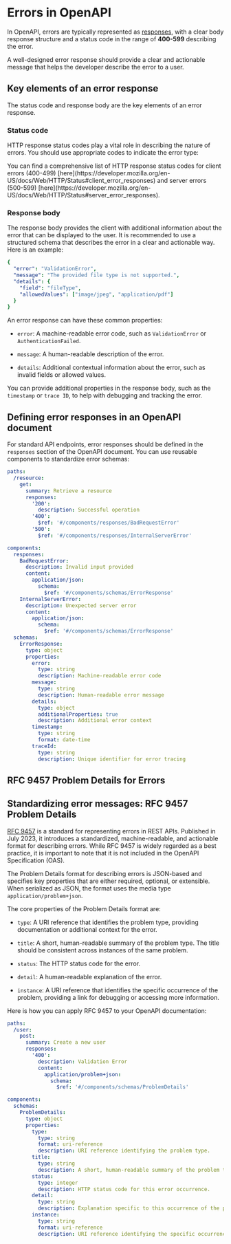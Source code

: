 # Errors in OpenAPI

In OpenAPI, errors are typically represented as [responses](/openapi/paths/operations/responses#response-object-in-openapi), with a clear body response structure and a status code in the range of **400-599** describing the error.

A well-designed error response should provide a clear and actionable message that helps the developer describe the error to a user.

## Key elements of an error response

The status code and response body are the key elements of an error response. 

### Status code

HTTP response status codes play a vital role in describing the nature of errors. You should use appropriate codes to indicate the error type:

<Table 
  data={[
    { statusCode: "400", meaning: "Bad Request", exampleUseCase: "Input validation failed" },
    { statusCode: "401", meaning: "Unauthorized", exampleUseCase: "Missing or invalid authentication" },
    { statusCode: "403", meaning: "Forbidden", exampleUseCase: "Insufficient permissions" },
    { statusCode: "404", meaning: "Not Found", exampleUseCase: "Resource does not exist" },
    { statusCode: "413", meaning: "Payload Too Large", exampleUseCase: "File or request body exceeds limit" },
    { statusCode: "415", meaning: "Unsupported Media Type", exampleUseCase: "Invalid content type (for example, text or XML)" },
    { statusCode: "500", meaning: "Internal Server Error", exampleUseCase: "Unexpected server-side issue" }
  ]}
  columns={[
    { key: "statusCode", header: "Status code" },
    { key: "meaning", header: "Meaning" },
    { key: "exampleUseCase", header: "Example use case" }
  ]}
/>

<Callout title="HTTP response status codes" type="info">
  You can find a comprehensive list of HTTP response status codes for client errors (400-499) [here](https://developer.mozilla.org/en-US/docs/Web/HTTP/Status#client_error_responses) and server errors (500-599) [here](https://developer.mozilla.org/en-US/docs/Web/HTTP/Status#server_error_responses).
</Callout>


### Response body

The response body provides the client with additional information about the error that can be displayed to the user. It is recommended to use a structured schema that describes the error in a clear and actionable way. Here is an example:

```yaml
{
  "error": "ValidationError",
  "message": "The provided file type is not supported.",
  "details": {
    "field": "fileType",
    "allowedValues": ["image/jpeg", "application/pdf"]
  }
}
```

An error response can have these common properties: 

- `error`: A machine-readable error code, such as `ValidationError` or `AuthenticationFailed`.

- `message`: A human-readable description of the error.

- `details`: Additional contextual information about the error, such as invalid fields or allowed values.

You can provide additional properties in the response body, such as the `timestamp` or `trace ID`, to help with debugging and tracking the error.

## Defining error responses in an OpenAPI document

For standard API endpoints, error responses should be defined in the `responses` section of the OpenAPI document. You can use reusable components to standardize error schemas:


```yaml openapi.yaml
paths:
  /resource:
    get:
      summary: Retrieve a resource
      responses:
        '200':
          description: Successful operation
        '400':
          $ref: '#/components/responses/BadRequestError'
        '500':
          $ref: '#/components/responses/InternalServerError'

components:
  responses:
    BadRequestError:
      description: Invalid input provided
      content:
        application/json:
          schema:
            $ref: '#/components/schemas/ErrorResponse'
    InternalServerError:
      description: Unexpected server error
      content:
        application/json:
          schema:
            $ref: '#/components/schemas/ErrorResponse'
  schemas:
    ErrorResponse:
      type: object
      properties:
        error:
          type: string
          description: Machine-readable error code
        message:
          type: string
          description: Human-readable error message
        details:
          type: object
          additionalProperties: true
          description: Additional error context
        timestamp:
          type: string
          format: date-time
        traceId:
          type: string
          description: Unique identifier for error tracing
```


## RFC 9457 Problem Details for Errors

## Standardizing error messages: RFC 9457 Problem Details

[RFC 9457](https://tools.ietf.org/html/rfc9457) is a standard for representing errors in REST APIs. Published in July 2023, it introduces a standardized, machine-readable, and actionable format for describing errors. While RFC 9457 is widely regarded as a best practice, it is important to note that it is not included in the OpenAPI Specification (OAS).

The Problem Details format for describing errors is JSON-based and specifies key properties that are either required, optional, or extensible. When serialized as JSON, the format uses the media type `application/problem+json`. 

The core properties of the Problem Details format are:

- `type`: A URI reference that identifies the problem type, providing documentation or additional context for the error.

- `title`: A short, human-readable summary of the problem type. The title should be consistent across instances of the same problem.

- `status`: The HTTP status code for the error.

- `detail`: A human-readable explanation of the error.

- `instance`: A URI reference that identifies the specific occurrence of the problem, providing a link for debugging or accessing more information.

Here is how you can apply RFC 9457 to your OpenAPI documentation:


```yaml openapi.yaml
paths:
  /user:
    post:
      summary: Create a new user
      responses:
        '400':
          description: Validation Error
          content:
            application/problem+json:
              schema:
                $ref: '#/components/schemas/ProblemDetails'

components:
  schemas:
    ProblemDetails:
      type: object
      properties:
        type:
          type: string
          format: uri-reference
          description: URI reference identifying the problem type.
        title:
          type: string
          description: A short, human-readable summary of the problem type.
        status:
          type: integer
          description: HTTP status code for this error occurrence.
        detail:
          type: string
          description: Explanation specific to this occurrence of the problem.
        instance:
          type: string
          format: uri-reference
          description: URI reference identifying the specific occurrence of the problem.
```
